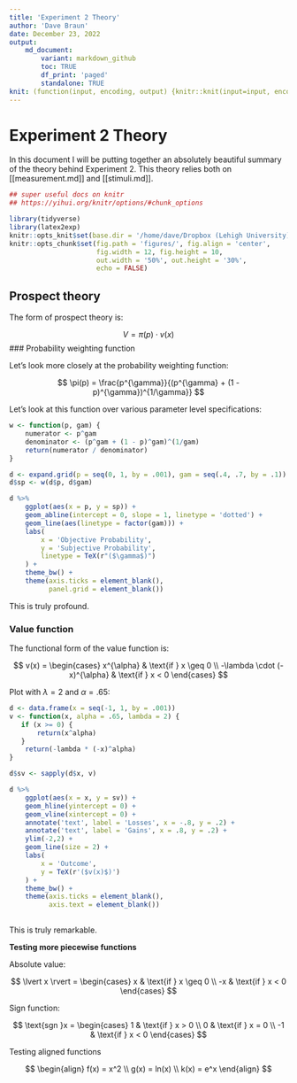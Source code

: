 ```yaml
---
title: 'Experiment 2 Theory'
author: 'Dave Braun'
date: December 23, 2022
output:
    md_document:
        variant: markdown_github
        toc: TRUE
        df_print: 'paged'
        standalone: TRUE
knit: (function(input, encoding, output) {knitr::knit(input=input, encoding = encoding, output='../md/experiment-2-theory.md')})
---
```


# Experiment 2 Theory

In this document I will be putting together an absolutely beautiful summary of the theory behind Experiment 2. This theory relies both on [[measurement.md]] and [[stimuli.md]].

```r
## super useful docs on knitr
## https://yihui.org/knitr/options/#chunk_options

library(tidyverse)
library(latex2exp)
knitr::opts_knit$set(base.dir = '/home/dave/Dropbox (Lehigh University)/post_doc/professional/projects/gaita/ideation/structured/md/')
knitr::opts_chunk$set(fig.path = 'figures/', fig.align = 'center',
                      fig.width = 12, fig.height = 10,
                      out.width = '50%', out.height = '30%',
                      echo = FALSE)
```

## Prospect theory

The form of prospect theory is:

$$
V = \pi(p) \cdot v(x)
$$
### Probability weighting function

Let's look more closely at the probability weighting function:

$$
\pi(p) = \frac{p^{\gamma}}{(p^{\gamma} + (1 - p)^{\gamma})^{1/\gamma}}
$$

Let's look at this function over various parameter level specifications:


```r
w <- function(p, gam) {
    numerator <- p^gam
    denominator <- (p^gam + (1 - p)^gam)^(1/gam)
    return(numerator / denominator)
}

d <- expand.grid(p = seq(0, 1, by = .001), gam = seq(.4, .7, by = .1))
d$sp <- w(d$p, d$gam)

d %>% 
    ggplot(aes(x = p, y = sp)) + 
    geom_abline(intercept = 0, slope = 1, linetype = 'dotted') + 
    geom_line(aes(linetype = factor(gam))) + 
    labs(
        x = 'Objective Probability',
        y = 'Subjective Probability',
        linetype = TeX(r"($\gamma$)")
    ) + 
    theme_bw() + 
    theme(axis.ticks = element_blank(),
          panel.grid = element_blank())

```


This is truly profound.


### Value function

The functional form of the value function is:


$$
v(x) = \begin{cases}
    x^{\alpha} & \text{if } x \geq 0 \\
    -\lambda \cdot (-x)^{\alpha} & \text{if } x < 0
    \end{cases}
$$



Plot with $\lambda = 2$ and $\alpha = .65$:

```r
d <- data.frame(x = seq(-1, 1, by = .001))
v <- function(x, alpha = .65, lambda = 2) {
   if (x >= 0) {
       return(x^alpha)
   } 
    return(-lambda * (-x)^alpha)
}

d$sv <- sapply(d$x, v)

d %>% 
    ggplot(aes(x = x, y = sv)) +
    geom_hline(yintercept = 0) + 
    geom_vline(xintercept = 0) + 
    annotate('text', label = 'Losses', x = -.8, y = .2) + 
    annotate('text', label = 'Gains', x = .8, y = .2) + 
    ylim(-2,2) +
    geom_line(size = 2) + 
    labs(
        x = 'Outcome',
        y = TeX(r'($v(x)$)')
    ) + 
    theme_bw() +
    theme(axis.ticks = element_blank(),
          axis.text = element_blank())
    

```

This is truly remarkable.

**Testing more piecewise functions**

Absolute value:

$$
\lvert x \rvert = \begin{cases}
    x & \text{if } x \geq 0 \\ 
    -x & \text{if } x < 0
    \end{cases}
$$

Sign function:

$$
\text{sgn }x = \begin{cases}
1 & \text{if } x > 0 \\
0 & \text{if } x = 0 \\
-1 & \text{if } x < 0
\end{cases}
$$


Testing aligned functions

$$
\begin{align}
f(x) = x^2 \\
g(x) = ln(x) \\
k(x) = e^x
\end{align}
$$















